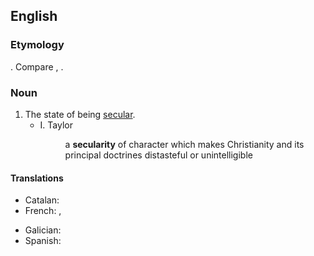 ==English==
{{wikipedia}}

===Etymology===
{{suffix|en|secular|ity}}. Compare {{cog|fr|sécularité}}, {{cog|la|saecularitas}}.

===Noun===
{{en-noun|~}}

# The state of being [[secular]].
#* I. Taylor
#*: a '''secularity''' of character which makes Christianity and its principal doctrines distasteful or unintelligible

====Translations====
{{trans-top|state of being secular}}
* Catalan: {{t|ca|secularitat|f}}
* French: {{t+|fr|sécularité|f}}, {{t+|fr|laïcité|f}}
{{trans-mid}}
* Galician: {{t+|gl|secularidade|f}}
* Spanish: {{t+|es|secularidad|f}}
{{trans-bottom}}